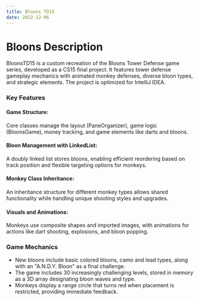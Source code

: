 ```yaml
---
title: Bloons TD15
date: 2022-12-06
---
```


# Bloons Description


<ProjectPage src="/images/projects/bloons.jpg" alt="Bloons TD15 Final Level Screenshot" gitLink="https://github.com/gavin-dhanda/Bloons-TD15"/>

BloonsTD15 is a custom recreation of the Bloons Tower Defense game series, developed as a CS15 final project. It features tower defense gameplay mechanics with animated monkey defenses, diverse bloon types, and strategic elements. The project is optimized for IntelliJ IDEA.

<h3> Key Features </h3>

<h4> Game Structure: </h4> <p> Core classes manage the layout (PaneOrganizer), game logic (BloonsGame), money tracking, and game elements like darts and bloons. </p>
<h4> Bloon Management with LinkedList: </h4> <p> A doubly linked list stores bloons, enabling efficient reordering based on track position and flexible targeting options for monkeys. </p>
<h4> Monkey Class Inheritance: </h4> <p> An inheritance structure for different monkey types allows shared functionality while handling unique shooting styles and upgrades. </p>
<h4> Visuals and Animations: </h4> <p> Monkeys use composite shapes and imported images, with animations for actions like dart shooting, explosions, and bloon popping. </p>

<h3> Game Mechanics </h3>

- New bloons include basic colored bloons, camo and lead types, along with an "A.N.D.Y. Bloon" as a final challenge.
- The game includes 30 increasingly challenging levels, stored in memory as a 3D array designating bloon waves and type.
- Monkeys display a range circle that turns red when placement is restricted, providing immediate feedback.
